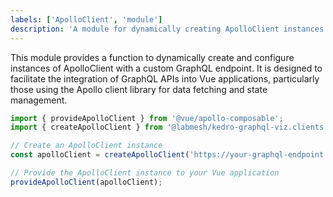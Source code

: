 ```yaml
---
labels: ['ApolloClient', 'module']
description: 'A module for dynamically creating ApolloClient instances.'
---
```


This module provides a function to dynamically create and configure instances of ApolloClient with a custom GraphQL endpoint. It is designed to facilitate the integration of GraphQL APIs into Vue applications, particularly those using the Apollo client library for data fetching and state management.

```ts
import { provideApolloClient } from '@vue/apollo-composable';
import { createApolloClient } from '@labmesh/kedro-graphql-viz.clients.apollo-client';

// Create an ApolloClient instance
const apolloClient = createApolloClient('https://your-graphql-endpoint');

// Provide the ApolloClient instance to your Vue application
provideApolloClient(apolloClient);
```
